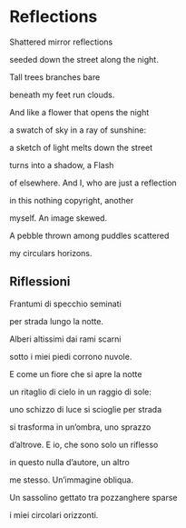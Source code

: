 # Reflections {#reflections}


Shattered mirror reflections 

seeded down the street along the night.

Tall trees branches bare

beneath my feet run clouds.

And like a flower that opens the night

a swatch of sky in a ray of sunshine:

a sketch of light melts down the street

turns into a shadow, a Flash

of elsewhere. And I, who are just a reflection

in this nothing copyright, another

myself. An image skewed.

A pebble thrown among puddles scattered

my circulars horizons.


## Riflessioni {-}

Frantumi di specchio seminati

per strada lungo la notte.

Alberi altissimi dai rami scarni

sotto i miei piedi corrono nuvole.

E come un fiore che si apre la notte

un ritaglio di cielo in un raggio di sole:

uno schizzo di luce si scioglie per strada

si trasforma in un’ombra, uno sprazzo

d’altrove. E io, che sono solo un riflesso

in questo nulla d’autore, un altro

me stesso. Un’immagine obliqua.

Un sassolino gettato tra pozzanghere sparse

i miei circolari orizzonti.

